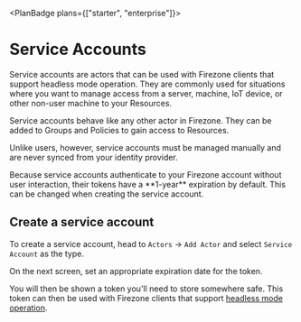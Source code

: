
<PlanBadge plans={["starter", "enterprise"]}>

# Service Accounts

</PlanBadge>

Service accounts are actors that can be used with Firezone clients that support
headless mode operation. They are commonly used for situations where you want to
manage access from a server, machine, IoT device, or other non-user machine to
your Resources.

Service accounts behave like any other actor in Firezone. They can be added to
Groups and Policies to gain access to Resources.

Unlike users, however, service accounts must be managed manually and are never
synced from your identity provider.

<Alert color="warning">
  Because service accounts authenticate to your Firezone account without user
  interaction, their tokens have a **1-year** expiration by default. This can be
  changed when creating the service account.
</Alert>

## Create a service account

To create a service account, head to `Actors` -> `Add Actor` and select
`Service Account` as the type.

On the next screen, set an appropriate expiration date for the token.

You will then be shown a token you'll need to store somewhere safe. This token
can then be used with Firezone clients that support [headless mode operation]().

<SupportOptions />
